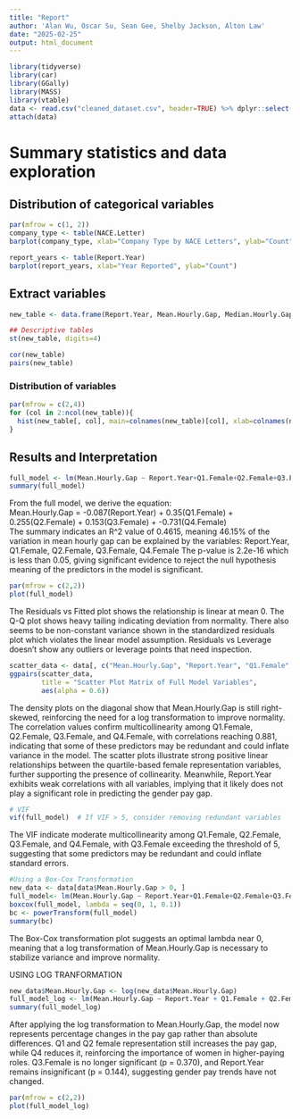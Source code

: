 ```yaml
---
title: "Report"
author: 'Alan Wu, Oscar Su, Sean Gee, Shelby Jackson, Alton Law'
date: "2025-02-25"
output: html_document
---
```


```r
library(tidyverse)
library(car)
library(GGally)
library(MASS)
library(vtable)
data <- read.csv("cleaned_dataset.csv", header=TRUE) %>% dplyr::select(-X)
attach(data)
```
# Summary statistics and data exploration

## Distribution of categorical variables
```r
par(mfrow = c(1, 2))
company_type <- table(NACE.Letter)
barplot(company_type, xlab="Company Type by NACE Letters", ylab="Count")

report_years <- table(Report.Year)
barplot(report_years, xlab="Year Reported", ylab="Count")
```

## Extract variables
```r
new_table <- data.frame(Report.Year, Mean.Hourly.Gap, Median.Hourly.Gap, Q1.Female, Q2.Female, Q3.Female, Q4.Female, Percentage.Employees.Female)

## Descriptive tables
st(new_table, digits=4)

cor(new_table)
pairs(new_table)
```

### Distribution of variables
```r
par(mfrow = c(2,4))
for (col in 2:ncol(new_table)){
  hist(new_table[, col], main=colnames(new_table)[col], xlab=colnames(new_table)[col])
}
```

## Results and Interpretation
```r
full_model <- lm(Mean.Hourly.Gap ~ Report.Year+Q1.Female+Q2.Female+Q3.Female+Q4.Female, data = data)
summary(full_model)
```

From the full model, we derive the equation: \
Mean.Hourly.Gap = -0.087(Report.Year) + 0.35(Q1.Female) + 0.255(Q2.Female) + 0.153(Q3.Female) + -0.731(Q4.Female) \
The summary indicates an R^2 value of 0.4615, meaning 46.15% of the variation in mean hourly gap can be explained by the variables: Report.Year, Q1.Female, Q2.Female, Q3.Female, Q4.Female
The p-value is 2.2e-16 which is less than 0.05, giving significant evidence to reject the null hypothesis meaning of the predictors in the model is significant.

```r
par(mfrow = c(2,2))
plot(full_model)
```

The Residuals vs Fitted plot shows the relationship is linear at mean 0. The Q-Q plot shows heavy tailing indicating deviation from normality. There also seems to be non-constant variance shown in the standardized residuals plot which violates the linear model assumption. Residuals vs Leverage doesn't show any outliers or leverage points that need inspection.

```r
scatter_data <- data[, c("Mean.Hourly.Gap", "Report.Year", "Q1.Female", "Q2.Female", "Q3.Female", "Q4.Female")]
ggpairs(scatter_data, 
        title = "Scatter Plot Matrix of Full Model Variables",
        aes(alpha = 0.6))
```
The density plots on the diagonal show that Mean.Hourly.Gap is still right-skewed, reinforcing the need for a log transformation to improve normality. The correlation values confirm multicollinearity among Q1.Female, Q2.Female, Q3.Female, and Q4.Female, with correlations reaching 0.881, indicating that some of these predictors may be redundant and could inflate variance in the model. The scatter plots illustrate strong positive linear relationships between the quartile-based female representation variables, further supporting the presence of collinearity. Meanwhile, Report.Year exhibits weak correlations with all variables, implying that it likely does not play a significant role in predicting the gender pay gap.

```r
# VIF
vif(full_model)  # If VIF > 5, consider removing redundant variables
```

The VIF indicate moderate multicollinearity among Q1.Female, Q2.Female, Q3.Female, and Q4.Female, with Q3.Female exceeding the threshold of 5, suggesting that some predictors may be redundant and could inflate standard errors.

```r
#Using a Box-Cox Transformation 
new_data <- data[data$Mean.Hourly.Gap > 0, ]
full_model<- lm(Mean.Hourly.Gap ~ Report.Year+Q1.Female+Q2.Female+Q3.Female+Q4.Female, data = new_data)
boxcox(full_model, lambda = seq(0, 1, 0.1))
bc <- powerTransform(full_model)
summary(bc)
```

The Box-Cox transformation plot suggests an optimal lambda near 0, meaning that a log transformation of Mean.Hourly.Gap is necessary to stabilize variance and improve normality.

USING LOG TRANFORMATION
```r
new_data$Mean.Hourly.Gap <- log(new_data$Mean.Hourly.Gap)
full_model_log <- lm(Mean.Hourly.Gap ~ Report.Year + Q1.Female + Q2.Female + Q3.Female + Q4.Female, data = new_data)
summary(full_model_log)
```

After applying the log transformation to Mean.Hourly.Gap, the model now represents percentage changes in the pay gap rather than absolute differences. Q1 and Q2 female representation still increases the pay gap, while Q4 reduces it, reinforcing the importance of women in higher-paying roles. Q3.Female is no longer significant (p = 0.370), and Report.Year remains insignificant (p = 0.144), suggesting gender pay trends have not changed. 

```r
par(mfrow = c(2,2))
plot(full_model_log)
```
